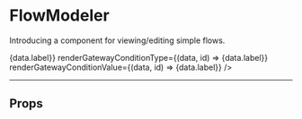 

<Meta title='FlowModeler' component={FlowModeler} />

# FlowModeler

Introducing a component for viewing/editing simple flows.

<Preview>
    <Story name="show-case">
        <FlowModeler
            flow={{
                elements: [
                    { id: "1", data: { label: "First Node" }, nextElementId: "2" },
                    { id: "2", data: { label: "Second Node" }, nextElementId: "3" },
                    { id: "3", data: { label: "Condition" }, nextElements: [
                        { id: "4.1", conditionData: { label: "Fulfilled" } },
                        { id: "4.2", conditionData: { label: "Not fulfilled" } }] },
                    { id: "4.1", data: { label: "Optional Node 1" }, nextElementId: "5.1" },
                    { id: "4.2", data: { label: "Optional Node 2" }},
                    { id: "5.1", data: { label: "Last Node"}}
                ],
                firstElementId: "1"
            }}
            renderContent={(data, id) => <span>{data.label}</span>}
            renderGatewayConditionType={(data, id) => <label>{data.label}</label>}
            renderGatewayConditionValue={(data, id) => <label>{data.label}</label>}
        />
    </Story>
</Preview>

----

## Props

<Props of={FlowModeler} />
